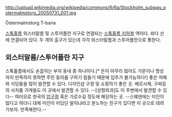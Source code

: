 http://upload.wikimedia.org/wikipedia/commons/6/6a/Stockholm_subway_ostermalmstorg_20050731_001.jpg

Östermalmstorg T-bana

[[스톡홀름]] 외스터말름 및 스투어플란 지구로 연결되는 [[스톡홀름 지하철]] 역이다. 뢰다 선에 연결되어 있다. 두 개의 출구가 있는데 각각 외스터말름과 스투어플란으로 통한다.

== 외스터말름/스투어플란 지구 ==
스톡홀름에서도 손꼽히는 부자 동네 중 하나이다.[* 돈이 아무리 많아도 가문이나 명성까지 만족하지 못하면 주민 동의를 구하기 힘들기 때문에 입주가 불가능하다!] 좋은 까페와 식당들을 많이 발견할 수 있다. 디자인샵 구경 및 쇼핑하기 좋은 곳. 베르사체, 구찌등의 사치품 가게들도 이 곳에서 발견할 수 있다. --[성형외과]도 이 주변에서 발견할 수 있다-- 여러모로 한국의 [[압구정]] 혹은 가로수길 정도에 해당하는 곳. --스웨덴에는 미인이 많다고 하더니 대체 미인이 어딨단 말이냐라고 분노하는 친구가 있다면 이 곳으로 데려가보자. 만족해한다.-- 

